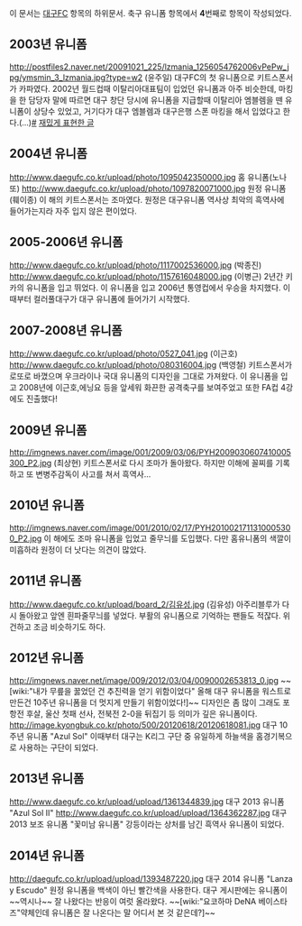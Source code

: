 이 문서는 [[대구FC]] 항목의 하위문서.
축구 유니폼 항목에서 '''4'''번째로 항목이 작성되었다.

== 2003년 유니폼 ==

http://postfiles2.naver.net/20091021_225/lzmania_1256054762006vPePw_jpg/ymsmin_3_lzmania.jpg?type=w2
(윤주일)
대구FC의 첫 유니폼으로 키트스폰서가 카파였다. 2002년 월드컵때 이탈리아대표팀이 입었던 유니폼과 아주 비슷한데, 마킹을 한 담당자 말에 따르면 대구 창단 당시에 유니폼을 지급할때 이탈리아 엠블렘을 뗀 유니폼이 상당수 있었고, 거기다가 대구 엠블렘과 대구은행 스폰 마킹을 해서 입었다고 한다.(...)[http://krss.tistory.com/entry/0166 #]
[http://gall.dcinside.com/list.php?id=football_k&no=2721908&page=2&bbs= 재밌게 표현한 글]

== 2004년 유니폼 ==

http://www.daegufc.co.kr/upload/photo/1095042350000.jpg
홈 유니폼(노나또)
http://www.daegufc.co.kr/upload/photo/1097820071000.jpg
원정 유니폼(훼이종)
이 해의 키트스폰서는 조마였다. 원정은 대구유니폼 역사상 최악의 흑역사에 들어가는지라 자주 입지 않은 편이었다.

== 2005-2006년 유니폼 ==

http://www.daegufc.co.kr/upload/photo/1117002536000.jpg
(박종진)
http://www.daegufc.co.kr/upload/photo/1157616048000.jpg
(이병근)
2년간 키카의 유니폼을 입고 뛰었다. 이 유니폼을 입고 2006년 통영컵에서 우승을 차지했다. 이때부터 컬러풀대구가 대구 유니폼에 들어가기 시작했다. 

== 2007-2008년 유니폼 ==

http://www.daegufc.co.kr/upload/photo/0527_041.jpg
(이근호)
http://www.daegufc.co.kr/upload/photo/080316004.jpg
(백영철)
키트스폰서가 로또로 바꼈으며 우크라이나 국대 유니폼의 디자인을 그대로 가져왔다. 이 유니폼을 입고 2008년에 이근호,에닝요 등을 앞세워 화끈한 공격축구를 보여주었고 또한 FA컵 4강에도 진출했다!

== 2009년 유니폼 ==

http://imgnews.naver.com/image/001/2009/03/06/PYH2009030607410005300_P2.jpg
(최상현)
키트스폰서로 다시 조마가 돌아왔다. 하지만 이해에 꼴찌를 기록하고 또 변병주감독이 사고를 쳐서 흑역사...

== 2010년 유니폼 ==

http://imgnews.naver.com/image/001/2010/02/17/PYH2010021711310005300_P2.jpg
이 해에도 조마 유니폼을 입었고 줄무늬를 도입했다. 다만 홈유니폼의 색깔이 미흡하라 원정이 더 낫다는 의견이 많았다.

== 2011년 유니폼 ==

http://www.daegufc.co.kr/upload/board_2/김유성.jpg
(김유성)
아주리블루가 다시 돌아왔고 앞엔 흰파줄무늬를 넣었다.
부활의 유니폼으로 기억하는 팬들도 적잖다.
위건하고 조금 비슷하기도 하다.
== 2012년 유니폼 ==
http://imgnews.naver.net/image/009/2012/03/04/0090002653813_0.jpg
~~[wiki:"내가 무릎을 꿇었던 건 추진력을 얻기 위함이었다" 올해 대구 유니폼을 워스트로 만든건 10주년 유니폼을 더 멋지게 만들기 위함이었다!]~~
디자인은 좀 많이 그래도 포항전 후살, 울산 첫패 선사, 전북전 2-0을 뒤집기 등 의미가 깊은 유니폼이다.
http://image.kyongbuk.co.kr/photo/500/20120618/20120618081.jpg
대구 10주년 유니폼 "Azul Sol"
이때부터 대구는 K리그 구단 중 유일하게 하늘색을 홈경기복으로 사용하는 구단이 되었다.

== 2013년 유니폼 ==
http://www.daegufc.co.kr/upload/upload/1361344839.jpg
대구 2013 유니폼 "Azul Sol II"
http://www.daegufc.co.kr/upload/upload/1364362287.jpg
대구 2013 보조 유니폼 "꽃미남 유니폼"
강등이라는 상처를 남긴 흑역사 유니폼이 되었다.

== 2014년 유니폼 ==
http://daegufc.co.kr/upload/upload/1393487220.jpg
대구 2014 유니폼 "Lanza y Escudo"
원정 유니폼을 백색이 아닌 빨간색을 사용한다. 대구 게시판에는 유니폼이 ~~역시나~~ 잘 나왔다는 반응이 여럿 올라왔다. ~~[wiki:"요코하마 DeNA 베이스타즈"약체인데 유니폼은 잘 나온다는 말 어디서 본 것 같은데?]~~
